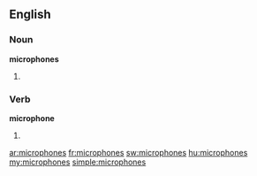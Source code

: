 ==English==

===Noun===
'''microphones'''

# {{plural of|[[microphone]]}}

===Verb===
'''microphone'''

# {{third-person singular of|[[microphone]]}}

[[ar:microphones]]
[[fr:microphones]]
[[sw:microphones]]
[[hu:microphones]]
[[my:microphones]]
[[simple:microphones]]